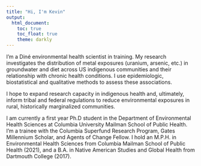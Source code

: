 ```yaml
---
title: "Hi, I'm Kevin"
output: 
  html_document:
    toc: true
    toc_float: true
    theme: darkly
---
```


I'm a Diné environmental health scientist in training. My research investigates the distribution of metal exposures (uranium, arsenic, etc.) in groundwater and diet across US indigenous communities and their relationship with chronic health conditions. I use epidemiologic, biostatistical and qualitative methods to assess these associations. 


I hope to expand research capacity in indigenous health and, ultimately, inform tribal and federal regulations to reduce environmental exposures in rural, historically marginalized communities. 

I am currently a first year Ph.D student in the Department of Environmental Health Sciences at Columbia University Mailman School of Public Health. I'm a trainee with the Columbia Superfund Research Program, Gates Millennium Scholar, and Agents of Change Fellow. I hold an M.P.H. in Environmental Health Sciences from Columbia Mailman School of Public Health (2021), and a B.A. in Native American Studies and Global Health from Dartmouth College (2017).
